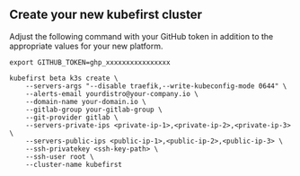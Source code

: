 
## Create your new kubefirst cluster

Adjust the following command with your GitHub token in addition to the appropriate values for your new platform.

```shell
export GITHUB_TOKEN=ghp_xxxxxxxxxxxxxxxx

kubefirst beta k3s create \
    --servers-args "--disable traefik,--write-kubeconfig-mode 0644" \
    --alerts-email yourdistro@your-company.io \
    --domain-name your-domain.io \
    --gitlab-group your-gitlab-group \
    --git-provider gitlab \
    --servers-private-ips <private-ip-1>,<private-ip-2>,<private-ip-3> \
    --servers-public-ips <public-ip-1>,<public-ip-2>,<public-ip-3> \
    --ssh-privatekey <ssh-key-path> \
    --ssh-user root \
    --cluster-name kubefirst
```

<CloudflareDNS />
